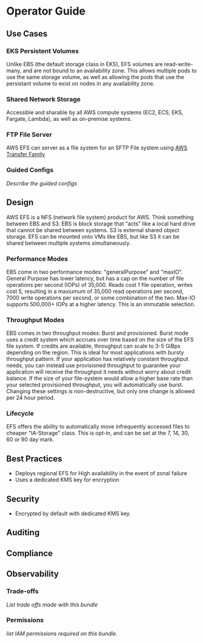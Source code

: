 # Operator Guide


## Use Cases

### EKS Persistent Volumes

Unlike EBS (the default storage class in EKS), EFS volumes are read-write-many, and are not bound to an availability zone. This allows multiple pods to use the same storage volume, as well as allowing the pods that use the persistant volume to exist on nodes in any availability zone.

### Shared Network Storage

Accessible and sharable by all AWS compute systems (EC2, ECS, EKS, Fargate, Lambda), as well as on-premise systems.

### FTP File Server

AWS EFS can server as a file system for an SFTP File system using [AWS Transfer Family](https://docs.aws.amazon.com/efs/latest/ug/using-aws-transfer-integration.html)


### Guided Configs

_Describe the guided configs_

## Design

AWS EFS is a NFS (network file system) product for AWS. Think something between EBS and S3. EBS is block storage that &quot;acts&quot; like a local hard drive that cannot be shared between systems. S3 is external shared object storage. EFS can be mounted onto VMs like EBS, but like S3 it can be shared between multiple systems simultaneously.

### Performance Modes

EBS come in two performance modes: &quot;generalPurpose&quot; and &quot;maxIO&quot;. General Purpose has lower latency, but has a cap on the number of file operations per second (IOPs) of 35,000. Reads cost 1 file operation, writes cost 5, resulting in a maxiumum of 35,000 read operations per second, 7000 write operations per second, or some combination of the two. Max-IO supports 500,000+ IOPs at a higher latency. This is an immutable selection.

### Throughput Modes

EBS comes in two throughput modes: Burst and provisioned. Burst mode uses a credit system which accrues over time based on the size of the EFS file system. If credits are available, throughput can scale to 3-5 GiBps depending on the region. This is ideal for most applications with bursty throughput pattern. If your application has relatively constant throughput needs, you can instead use provisioned throughput to guarantee your application will receive the throughput it needs without worry about credit balance. If the size of your file-system would allow a higher base rate than your selected provisioned throughput, you will automatically use burst.  Changing these settings is non-destructive, but only one change is allowed per 24 hour period.

### Lifecycle

EFS offers the ability to automatically move infrequently accessed files to cheaper &quot;IA-Storage&quot; class. This is opt-in, and can be set at the 7, 14, 30, 60 or 90 day mark.

## Best Practices
- Deploys regional EFS for High availability in the event of zonal failure
- Uses a dedicated KMS key for encryption

## Security
- Encrypted by default with dedicated KMS key.

## Auditing

## Compliance

## Observability

### Trade-offs

_List trade offs made with this bundle_

### Permissions

_list IAM permissions required on this bundle._
